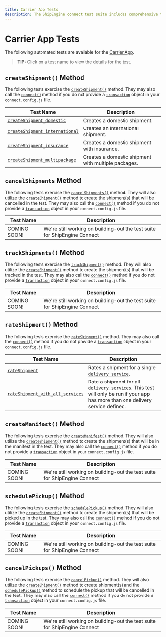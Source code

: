 ```yaml
---
title: Carrier App Tests
description: The ShipEngine connect test suite includes comprehensive test coverage for your carrier app
---
```



Carrier App Tests
==========================================
The following automated tests are available for the [Carrier App](../../reference/carrier.mdx).

> **TIP:** Click on a test name to view the details for the test.


`createShipment()` Method
------------------------------------
The following tests exercise the [`createShipment()`](../../reference/methods/create-shipment.mdx) method.
They may also call the [`connect()`](../../reference/methods/connect.mdx) method if you do not provide
a [`transaction`](../../reference/transaction.mdx) object in your `connect.config.js` file.

| Test Name | Description
|-----------|------------------------------------------
|[`createShipment_domestic`](./create-shipment-domestic.mdx) | Creates a domestic shipment.
|[`createShipment_international`](./create-shipment-international.mdx) | Creates an international shipment.
|[`createShipment_insurance`](./create-shipment-insurance.mdx) | Creates a domestic shipment with insurance.
|[`createShipment_multipackage`](./create-shipment-multipackage.mdx) | Creates a domestic shipment with multiple packages.


`cancelShipments` Method
------------------------------------
The following tests exercise the [`cancelShipments()`](../../reference/methods/cancel-shipments.mdx) method. They will
also utilize the [`createShipment()`](../../reference/methods/create-shipment.mdx) method to create the shipment(s) that will
be cancelled in the test. They may also call the [`connect()`](../../reference/methods/connect.mdx) method if you do not provide
 a [`transaction`](../../reference/transaction.mdx) object in your `connect.config.js` file.

| Test Name | Description
|-----------|------------------------------------------
| COMING SOON! | We're still working on building-out the test suite for ShipEngine Connect


`trackShipments()` Method
------------------------------------
The following tests exercise the [`trackShipment()`](../../reference/methods/track-shipment.mdx) method. They will
also utilize the [`createShipment()`](../../reference/methods/create-shipment.mdx) method to create the shipment(s) that will
be tracked in the test. They may also call the [`connect()`](../../reference/methods/connect.mdx) method if you do not provide
a [`transaction`](../../reference/transaction.mdx) object in your `connect.config.js` file.

| Test Name | Description
|-----------|------------------------------------------
| COMING SOON! | We're still working on building-out the test suite for ShipEngine Connect


`rateShipment()` Method
------------------------------------
The following tests exercise the [`rateShipment()`](../../reference/methods/cancel-shipments.mdx) method.
They may also call the [`connect()`](../../reference/methods/connect.mdx) method if you do not provide
a [`transaction`](../../reference/transaction.mdx) object in your `connect.config.js` file.

| Test Name | Description
|-----------|------------------------------------------
|[`rateShipment`](./rate-shipment.mdx) | Rates a shipment for a single [`delivery service`](../../reference/delivery-service.mdx).
|[`rateShipment_with_all_services`](./rate-shipment-with-all-services.mdx) | Rate a shipment for all [`delivery services`](../../reference/delivery-service.mdx). This test will only be run if your app has more than one delivery service defined.


`createManifest()` Method
------------------------------------
The following tests exercise the [`createManifest()`](../../reference/methods/create-manifest.mdx) method. They will
also utilize the [`createShipment()`](../../reference/methods/create-shipment.mdx) method to create the shipment(s) that will
be in the manifest in the test. They may also call the [`connect()`](../../reference/methods/connect.mdx) method if you do not provide
a [`transaction`](../../reference/transaction.mdx) object in your `connect.config.js` file.

| Test Name | Description
|-----------|------------------------------------------
| COMING SOON! | We're still working on building-out the test suite for ShipEngine Connect


`schedulePickup()` Method
------------------------------------
The following tests exercise the [`schedulePickup()`](../../reference/methods/schedule-pickup.mdx) method. They will
also utilize the [`createShipment()`](../../reference/methods/create-shipment.mdx) method to create the shipment(s) that will
be picked up in the test. They may also call the [`connect()`](../../reference/methods/connect.mdx) method if you do not provide
a [`transaction`](../../reference/transaction.mdx) object in your `connect.config.js` file.

| Test Name | Description
|-----------|------------------------------------------
| COMING SOON! | We're still working on building-out the test suite for ShipEngine Connect


`cancelPickups()` Method
------------------------------------
The following tests exercise the [`cancelPickup()`](../../reference/methods/cancel-pickups.mdx) method. They will
also utilize the [`createShipment()`](../../reference/methods/create-shipment.mdx) method to create shipment(s) and the
 [`schedulePickup()`](../../reference/methods/schedule-pickup.mdx) method to schedule the pickup that will
be cancelled in the test. They may also call the [`connect()`](../../reference/methods/connect.mdx) method if you do not provide
a [`transaction`](../../reference/transaction.mdx) object in your `connect.config.js` file.

| Test Name | Description
|-----------|------------------------------------------
| COMING SOON! | We're still working on building-out the test suite for ShipEngine Connect

